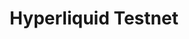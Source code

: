 ---
title: "Hyperliquid Testnet"
description: "Hyperliquid Testnet data indexing and API access"
---